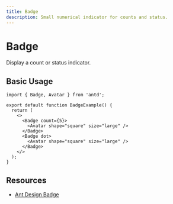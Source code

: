 ```yaml
---
title: Badge
description: Small numerical indicator for counts and status.
---
```


# Badge

Display a count or status indicator.

## Basic Usage

```tsx
import { Badge, Avatar } from 'antd';

export default function BadgeExample() {
  return (
    <>
      <Badge count={5}>
        <Avatar shape="square" size="large" />
      </Badge>
      <Badge dot>
        <Avatar shape="square" size="large" />
      </Badge>
    </>
  );
}
```

## Resources

- [Ant Design Badge](https://ant.design/components/badge)
